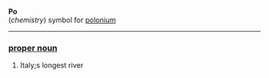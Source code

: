 '''Po'''<br>(''chemistry'') symbol for [[polonium]]
----
===[[proper noun]]===

# Italy;s longest river